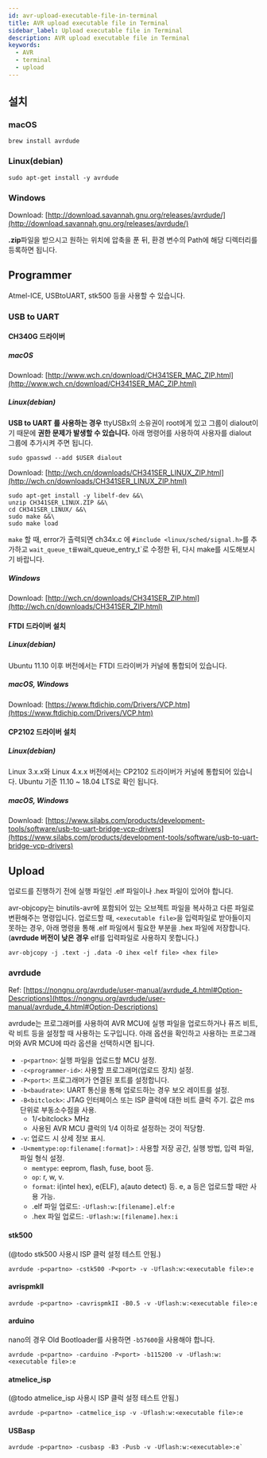 ```yaml
---
id: avr-upload-executable-file-in-terminal
title: AVR upload executable file in Terminal
sidebar_label: Upload executable file in Terminal
description: AVR upload executable file in Terminal
keywords:
  - AVR
  - terminal
  - upload
---
```


## 설치

### macOS

```shell
brew install avrdude
```

### Linux(debian)

```shell
sudo apt-get install -y avrdude
```

### Windows

Download: [http://download.savannah.gnu.org/releases/avrdude/](http://download.savannah.gnu.org/releases/avrdude/)

**.zip**파일을 받으시고 원하는 위치에 압축을 푼 뒤, 환경 변수의 Path에 해당 디렉터리를 등록하면 됩니다.

## Programmer

Atmel-ICE, USBtoUART, stk500 등을 사용할 수 있습니다.

### USB to UART

#### CH340G 드라이버

##### macOS

Download: [http://www.wch.cn/download/CH341SER_MAC_ZIP.html](http://www.wch.cn/download/CH341SER_MAC_ZIP.html)

##### Linux(debian)

**USB to UART 를 사용하는 경우** ttyUSBx의 소유권이 root에게 있고 그룹이 dialout이기 때문에 **권한 문제가 발생할 수 있습니다.** 아래 명령어를 사용하여 사용자를 dialout 그룹에 추가시켜 주면 됩니다.

```shell
sudo gpasswd --add $USER dialout
```

Download: [http://wch.cn/downloads/CH341SER_LINUX_ZIP.html](http://wch.cn/downloads/CH341SER_LINUX_ZIP.html)

```shell
sudo apt-get install -y libelf-dev &&\
unzip CH341SER_LINUX.ZIP &&\
cd CH341SER_LINUX/ &&\
sudo make &&\
sudo make load
```

`make` 할 때, error가 출력되면 ch34x.c 에 `#include <linux/sched/signal.h>`를 추가하고 `wait_queue_t를`wait_queue_entry_t`로 수정한 뒤, 다시 make를 시도해보시기 바랍니다.

##### Windows

Download: [http://wch.cn/downloads/CH341SER_ZIP.html](http://wch.cn/downloads/CH341SER_ZIP.html)

#### FTDI 드라이버 설치

##### Linux(debian)

Ubuntu 11.10 이후 버전에서는 FTDI 드라이버가 커널에 통합되어 있습니다.

##### macOS, Windows

Download: [https://www.ftdichip.com/Drivers/VCP.htm](https://www.ftdichip.com/Drivers/VCP.htm)

#### CP2102 드라이버 설치

##### Linux(debian)

Linux 3.x.x와 Linux 4.x.x 버전에서는 CP2102 드라이버가 커널에 통합되어 있습니다. Ubuntu 기준 11.10 ~ 18.04 LTS로 확인 됩니다.

##### macOS, Windows

Download: [https://www.silabs.com/products/development-tools/software/usb-to-uart-bridge-vcp-drivers](https://www.silabs.com/products/development-tools/software/usb-to-uart-bridge-vcp-drivers)

## Upload

업로드를 진행하기 전에 실행 파일인 .elf 파일이나 .hex 파일이 있어야 합니다.

avr-objcopy는 binutils-avr에 포함되어 있는 오브젝트 파일을 복사하고 다른 파일로 변환해주는 명령입니다. 업로드할 때, `<executable file>`을 입력파일로 받아들이지 못하는 경우, 아래 명령을 통해 .elf 파일에서 필요한 부분을 .hex 파일에 저장합니다.(**avrdude 버전이 낮은 경우** elf를 입력파일로 사용하지 못합니다.)

```shell
avr-objcopy -j .text -j .data -O ihex <elf file> <hex file>
```

### avrdude

Ref: [https://nongnu.org/avrdude/user-manual/avrdude_4.html#Option-Descriptions](https://nongnu.org/avrdude/user-manual/avrdude_4.html#Option-Descriptions)

avrdude는 프로그래머를 사용하여 AVR MCU에 실행 파일을 업로드하거나 퓨즈 비트, 락 비트 등을 설정할 때 사용하는 도구입니다. 아래 옵션을 확인하고 사용하는 프로그래머와 AVR MCU에 따라 옵션을 선택하시면 됩니다.

- `-p<partno>`: 실행 파일을 업로드할 MCU 설정.
- `-c<programmer-id>`: 사용할 프로그래머(업로드 장치) 설정.
- `-P<port>`: 프로그래머가 연결된 포트를 설정합니다.
- `-b<baudrate>`: UART 통신을 통해 업로드하는 경우 보오 레이트를 설정.
- `-B<bitclock>`: JTAG 인터페이스 또는 ISP 클럭에 대한 비트 클럭 주기. 값은 ms 단위로 부동소수점을 사용.
  - 1/\<bitclock\> MHz
  - 사용된 AVR MCU 클럭의 1/4 이하로 설정하는 것이 적당함.
- `-v`: 업로드 시 상세 정보 표시.
- `-U<memtype:op:filename[:format]>` : 사용할 저장 공간, 실행 방법, 입력 파일, 파일 형식 설정.
  - `memtype`: eeprom, flash, fuse, boot 등.
  - `op`: r, w, v.
  - `format`: i(intel hex), e(ELF), a(auto detect) 등. e, a 등은 업로드할 때만 사용 가능.
  - .elf 파일 업로드: `-Uflash:w:[filename].elf:e`
  - .hex 파일 업로드: `-Uflash:w:[filename].hex:i`

#### stk500

(@todo stk500 사용시 ISP 클럭 설정 테스트 안됨.)

```shell
avrdude -p<partno> -cstk500 -P<port> -v -Uflash:w:<executable file>:e
```

#### avrispmkII

```shell
avrdude -p<partno> -cavrispmkII -B0.5 -v -Uflash:w:<executable file>:e
```

#### arduino

nano의 경우 Old Bootloader를 사용하면 `-b57600`을 사용해야 합니다.

```shell
avrdude -p<partno> -carduino -P<port> -b115200 -v -Uflash:w:<executable file>:e
```

#### atmelice_isp

(@todo atmelice_isp 사용시 ISP 클럭 설정 테스트 안됨.)

```shell
avrdude -p<partno> -catmelice_isp -v -Uflash:w:<executable file>:e
```

#### USBasp

```shell
avrdude -p<partno> -cusbasp -B3 -Pusb -v -Uflash:w:<executable>:e`
```
